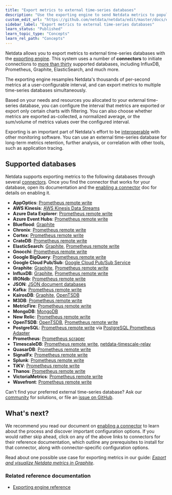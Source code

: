 ```yaml
---
title: "Export metrics to external time-series databases"
description: "Use the exporting engine to send Netdata metrics to popular external time series databases for long-term storage or further analysis."
custom_edit_url: "https://github.com/netdata/netdata/edit/master/docs/export/external-databases.md"
sidebar_label: "Export metrics to external time-series databases"
learn_status: "Published"
learn_topic_type: "Concepts"
learn_rel_path: "Concepts"
---
```



Netdata allows you to export metrics to external time-series databases with the [exporting
engine](https://github.com/netdata/netdata/blob/master/exporting/README.md). This system uses a number of **connectors** to initiate connections to [more than
thirty](#supported-databases) supported databases, including InfluxDB, Prometheus, Graphite, ElasticSearch, and much
more. 

The exporting engine resamples Netdata's thousands of per-second metrics at a user-configurable interval, and can export
metrics to multiple time-series databases simultaneously.

Based on your needs and resources you allocated to your external time-series database, you can configure the interval
that metrics are exported or export only certain charts with filtering. You can also choose whether metrics are exported
as-collected, a normalized average, or the sum/volume of metrics values over the configured interval.

Exporting is an important part of Netdata's effort to be [interoperable](/docs/nightly/possible-old,-not-wanted-documents/use-netdata-standalone-or-as-part-of-your-monitoring-stack)
with other monitoring software. You can use an external time-series database for long-term metrics retention, further
analysis, or correlation with other tools, such as application tracing.

## Supported databases

Netdata supports exporting metrics to the following databases through several
[connectors](/docs/nightly/references/configuration/exporting-reference#features). Once you find the connector that works for your database, open its
documentation and the [enabling a connector](/docs/nightly/setup/enable-an-exporting-connector) doc for details on enabling it.

-   **AppOptics**: [Prometheus remote write](/docs/nightly/setup/exporting-connectors/prometheus-remote-write)
-   **AWS Kinesis**: [AWS Kinesis Data Streams](/docs/nightly/setup/exporting-connectors/aws-kinesis-data-streams)
-   **Azure Data Explorer**: [Prometheus remote write](/docs/nightly/setup/exporting-connectors/prometheus-remote-write)
-   **Azure Event Hubs**: [Prometheus remote write](/docs/nightly/setup/exporting-connectors/prometheus-remote-write)
-   **Blueflood**: [Graphite](/docs/nightly/setup/exporting-connectors/graphite)
-   **Chronix**: [Prometheus remote write](/docs/nightly/setup/exporting-connectors/prometheus-remote-write)
-   **Cortex**: [Prometheus remote write](/docs/nightly/setup/exporting-connectors/prometheus-remote-write)
-   **CrateDB**: [Prometheus remote write](/docs/nightly/setup/exporting-connectors/prometheus-remote-write)
-   **ElasticSearch**: [Graphite](/docs/nightly/setup/exporting-connectors/graphite), [Prometheus remote
    write](https://github.com/netdata/netdata/blob/master/exporting/prometheus/remote_write/README.md)
-   **Gnocchi**: [Prometheus remote write](/docs/nightly/setup/exporting-connectors/prometheus-remote-write)
-   **Google BigQuery**: [Prometheus remote write](/docs/nightly/setup/exporting-connectors/prometheus-remote-write)
-   **Google Cloud Pub/Sub**: [Google Cloud Pub/Sub Service](/docs/nightly/setup/exporting-connectors/google-cloud-pub-sub-service)
-   **Graphite**: [Graphite](/docs/nightly/setup/exporting-connectors/graphite), [Prometheus remote
    write](https://github.com/netdata/netdata/blob/master/exporting/prometheus/remote_write/README.md)
-   **InfluxDB**: [Graphite](/docs/nightly/setup/exporting-connectors/graphite), [Prometheus remote
    write](https://github.com/netdata/netdata/blob/master/exporting/prometheus/remote_write/README.md)
-   **IRONdb**: [Prometheus remote write](/docs/nightly/setup/exporting-connectors/prometheus-remote-write)
-   **JSON**: [JSON document databases](/docs/nightly/setup/exporting-connectors/json-document-databases)
-   **Kafka**: [Prometheus remote write](/docs/nightly/setup/exporting-connectors/prometheus-remote-write)
-   **KairosDB**: [Graphite](/docs/nightly/setup/exporting-connectors/graphite), [OpenTSDB](/docs/nightly/setup/exporting-connectors/opentsdb)
-   **M3DB**: [Prometheus remote write](/docs/nightly/setup/exporting-connectors/prometheus-remote-write)
-   **MetricFire**: [Prometheus remote write](/docs/nightly/setup/exporting-connectors/prometheus-remote-write)
-   **MongoDB**: [MongoDB](/docs/nightly/setup/exporting-connectors/mongodb)
-   **New Relic**: [Prometheus remote write](/docs/nightly/setup/exporting-connectors/prometheus-remote-write)
-   **OpenTSDB**: [OpenTSDB](/docs/nightly/setup/exporting-connectors/opentsdb), [Prometheus remote
    write](https://github.com/netdata/netdata/blob/master/exporting/prometheus/remote_write/README.md)
-   **PostgreSQL**: [Prometheus remote write](/docs/nightly/setup/exporting-connectors/prometheus-remote-write)
    via [PostgreSQL Prometheus Adapter](https://github.com/CrunchyData/postgresql-prometheus-adapter)
-   **Prometheus**: [Prometheus scraper](/docs/nightly/setup/exporting-connectors/using-netdata-with-prometheus)
-   **TimescaleDB**: [Prometheus remote write](/docs/nightly/setup/exporting-connectors/prometheus-remote-write),
    [netdata-timescale-relay](/docs/nightly/setup/exporting-connectors/writing-metrics-to-timescaledb)
-   **QuasarDB**: [Prometheus remote write](/docs/nightly/setup/exporting-connectors/prometheus-remote-write)
-   **SignalFx**: [Prometheus remote write](/docs/nightly/setup/exporting-connectors/prometheus-remote-write)
-   **Splunk**: [Prometheus remote write](/docs/nightly/setup/exporting-connectors/prometheus-remote-write)
-   **TiKV**: [Prometheus remote write](/docs/nightly/setup/exporting-connectors/prometheus-remote-write)
-   **Thanos**: [Prometheus remote write](/docs/nightly/setup/exporting-connectors/prometheus-remote-write)
-   **VictoriaMetrics**: [Prometheus remote write](/docs/nightly/setup/exporting-connectors/prometheus-remote-write)
-   **Wavefront**: [Prometheus remote write](/docs/nightly/setup/exporting-connectors/prometheus-remote-write)

Can't find your preferred external time-series database? Ask our [community](https://community.netdata.cloud/) for
solutions, or file an [issue on
GitHub](https://github.com/netdata/netdata/issues/new?assignees=&labels=bug%2Cneeds+triage&template=BUG_REPORT.yml).

## What's next?

We recommend you read our document on [enabling a connector](/docs/nightly/setup/enable-an-exporting-connector) to learn about the
process and discover important configuration options. If you would rather skip ahead, click on any of the above links to
connectors for their reference documentation, which outline any prerequisites to install for that connector, along with
connector-specific configuration options.

Read about one possible use case for exporting metrics in our guide: [_Export and visualize Netdata metrics in
Graphite_](https://github.com/netdata/netdata/blob/master/docs/guides/export/export-netdata-metrics-graphite.md).

### Related reference documentation

-   [Exporting engine reference](/docs/nightly/references/configuration/exporting-reference)


